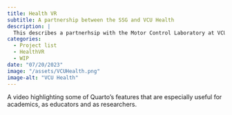 ```yaml
---
title: Health VR
subtitle: A partnership between the SSG and VCU Health
description: |
  This describes a partnerhsip with the Motor Control Laboratory at VCU.
categories:
  - Project list
  - HealthVR
  - WIP 
date: "07/20/2023"
image: "/assets/VCUHealth.png"
image-alt: "VCU Health"
---
```


A video highlighting some of Quarto's features that are especially useful for academics, as educators and as researchers.

